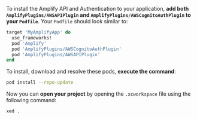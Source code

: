 To install the Amplify API and Authentication to your application, **add both `AmplifyPlugins/AWSAPIPlugin` and `AmplifyPlugins/AWSCognitoAuthPlugin` to your `Podfile`**.  Your `Podfile` should look similar to:

```ruby
target 'MyAmplifyApp' do
  use_frameworks!
  pod 'Amplify'
  pod 'AmplifyPlugins/AWSCognitoAuthPlugin'
  pod 'AmplifyPlugins/AWSAPIPlugin'
end
```

To install, download and resolve these pods, **execute the command**:

```bash
pod install --repo-update
```

Now you can **open your project** by opening the `.xcworkspace` file using the following command:

```bash
xed .
```